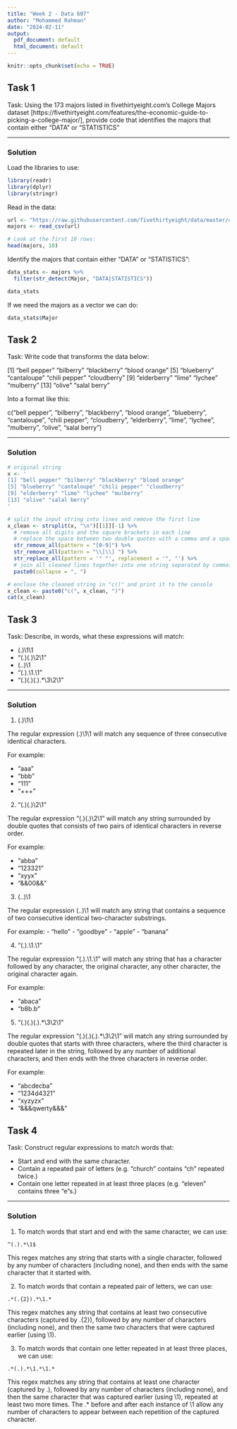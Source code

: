 ---
title: "Week 2 - Data 607"
author: "Mohammed Rahman"
date: "2024-02-11"
output:
  pdf_document: default
  html_document: default
---

```{r setup, include=FALSE}
knitr::opts_chunk$set(echo = TRUE)
```

## Task 1

Task: Using the 173 majors listed in fivethirtyeight.com’s College Majors dataset
[https://fivethirtyeight.com/features/the-economic-guide-to-picking-a-college-major/], provide code that
identifies the majors that contain either "DATA" or "STATISTICS"

----

### Solution

Load the libraries to use:

```{r message=FALSE, warning=FALSE}
library(readr)
library(dplyr)
library(stringr)
```


Read in the data:

```{r message=FALSE, warning=FALSE}
url <- "https://raw.githubusercontent.com/fivethirtyeight/data/master/college-majors/majors-list.csv"
majors <- read_csv(url)

# Look at the first 10 rows:
head(majors, 10)
```

Identify the majors that contain either "DATA" or "STATISTICS":

```{r}
data_stats <- majors %>%
  filter(str_detect(Major, "DATA|STATISTICS"))

data_stats
```

If we need the majors as a vector we can do:

```{r}
data_stats$Major
```

## Task 2

Task: Write code that transforms the data below:

[1] "bell pepper" "bilberry" "blackberry" "blood orange"
[5] "blueberry" "cantaloupe" "chili pepper" "cloudberry"
[9] "elderberry" "lime" "lychee" "mulberry"
[13] "olive" "salal berry"

Into a format like this:

c("bell pepper", "bilberry", "blackberry", "blood orange", "blueberry",
"cantaloupe", "chili pepper", "cloudberry", "elderberry", "lime", "lychee",
"mulberry", "olive", "salal berry")

----

### Solution

```{r}
# original string
x <- '
[1] "bell pepper" "bilberry" "blackberry" "blood orange"
[5] "blueberry" "cantaloupe" "chili pepper" "cloudberry"
[9] "elderberry" "lime" "lychee" "mulberry"
[13] "olive" "salal berry"
'

# split the input string into lines and remove the first line
x_clean <- strsplit(x, "\n")[[1]][-1] %>%
  # remove all digits and the square brackets in each line
  # replace the space between two double quotes with a comma and a space
  str_remove_all(pattern = "[0-9]") %>%
  str_remove_all(pattern = "\\[\\] ") %>%
  str_replace_all(pattern = '" "', replacement = '", "') %>%
  # join all cleaned lines together into one string separated by commas
  paste0(collapse = ", ")

# enclose the cleaned string in "c()" and print it to the console
x_clean <- paste0("c(", x_clean, ")")
cat(x_clean)
```

## Task 3

Task: Describe, in words, what these expressions will match:

- (.)\1\1
- "(.)(.)\\2\\1"
- (..)\1
- "(.).\\1.\\1"
- "(.)(.)(.).*\\3\\2\\1"

----

### Solution

1. (.)\1\1

The regular expression (.)\1\1 will match any sequence of three consecutive identical characters. 

For example:

- "aaa"
- "bbb"
- "111"
- "+++"

2. "(.)(.)\\2\\1"

The regular expression "(.)(.)\\2\\1" will match any string surrounded by double quotes that consists of two pairs of identical characters in reverse order. 

For example:

- "abba"
- "123321"
- "xyyx"
- "&&00&&"

3. (..)\1

The regular expression (..)\1 will match any string that contains a sequence of two consecutive identical two-character substrings. 

For example:
- "hello"
- "goodbye"
- "apple"
- "banana"

4. "(.).\\1.\\1"

The regular expression "(.).\\1.\\1" will match any string that has a character followed by any character, the original character, any other character, the original character again.

For example:

- "abaca"
- "b8b.b"

5. "(.)(.)(.).*\\3\\2\\1"

The regular expression "(.)(.)(.).*\\3\\2\\1" will match any string surrounded by double quotes that starts with three characters, where the third character is repeated later in the string, followed by any number of additional characters, and then ends with the three characters in reverse order. 

For example:

- "abcdecba"
- "1234d4321"
- "xyzyzx"
- "&&&qwerty&&&"

## Task 4

Task: Construct regular expressions to match words that:

- Start and end with the same character.
- Contain a repeated pair of letters (e.g. "church" contains "ch" repeated twice.)
- Contain one letter repeated in at least three places (e.g. "eleven" contains three "e"s.)

----

### Solution

1. To match words that start and end with the same character, we can use:

```
^(.).*\1$
```

This regex matches any string that starts with a single character, followed by any number of characters (including none), and then ends with the same character that it started with.

2. To match words that contain a repeated pair of letters, we can use:

```
.*(.{2}).*\1.*
```

This regex matches any string that contains at least two consecutive characters (captured by .{2}), followed by any number of characters (including none), and then the same two characters that were captured earlier (using \1).

3. To match words that contain one letter repeated in at least three places, we can use:

```
.*(.).*\1.*\1.*
```

This regex matches any string that contains at least one character (captured by .), followed by any number of characters (including none), and then the same character that was captured earlier (using \1), repeated at least two more times. The .* before and after each instance of \1 allow any number of characters to appear between each repetition of the captured character.
